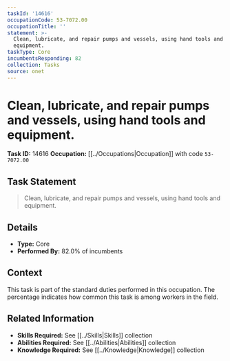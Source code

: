 ```yaml
---
taskId: '14616'
occupationCode: 53-7072.00
occupationTitle: ''
statement: >-
  Clean, lubricate, and repair pumps and vessels, using hand tools and
  equipment.
taskType: Core
incumbentsResponding: 82
collection: Tasks
source: onet
---
```

# Clean, lubricate, and repair pumps and vessels, using hand tools and equipment.

**Task ID:** 14616
**Occupation:** [[../Occupations|Occupation]] with code `53-7072.00`

## Task Statement

> Clean, lubricate, and repair pumps and vessels, using hand tools and equipment.

## Details

- **Type:** Core
- **Performed By:** 82.0% of incumbents

## Context

This task is part of the standard duties performed in this occupation. The percentage indicates how common this task is among workers in the field.

## Related Information

- **Skills Required:** See [[../Skills|Skills]] collection
- **Abilities Required:** See [[../Abilities|Abilities]] collection
- **Knowledge Required:** See [[../Knowledge|Knowledge]] collection

